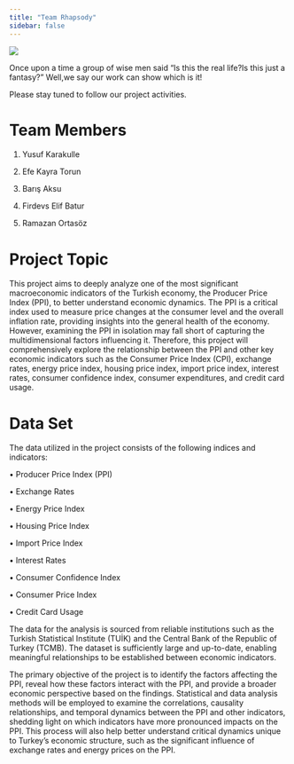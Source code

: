 ```yaml
---
title: "Team Rhapsody"
sidebar: false 
---
```

![](images\giphy.gif)

 Once upon a time a group of wise men said "Is this the real life?Is this just a fantasy?" Well,we say our work can show which is it!

Please stay tuned to follow our project activities.

# Team Members

1.  Yusuf Karakulle

2.  Efe Kayra Torun

3.  Barış Aksu

4.  Firdevs Elif Batur

5.  Ramazan Ortasöz

# Project Topic

This project aims to deeply analyze one of the most significant macroeconomic indicators of the Turkish economy, the Producer Price Index (PPI), to better understand economic dynamics. The PPI is a critical index used to measure price changes at the consumer level and the overall inflation rate, providing insights into the general health of the economy. However, examining the PPI in isolation may fall short of capturing the multidimensional factors influencing it. Therefore, this project will comprehensively explore the relationship between the PPI and other key economic indicators such as the Consumer Price Index (CPI), exchange rates, energy price index, housing price index, import price index, interest rates, consumer confidence index, consumer expenditures, and credit card usage.

# Data Set

The data utilized in the project consists of the following indices and indicators:

• Producer Price Index (PPI)

• Exchange Rates

• Energy Price Index

• Housing Price Index

• Import Price Index

• Interest Rates

• Consumer Confidence Index

• Consumer Price Index

• Credit Card Usage

The data for the analysis is sourced from reliable institutions such as the Turkish Statistical Institute (TUİK) and the Central Bank of the Republic of Turkey (TCMB). The dataset is sufficiently large and up-to-date, enabling meaningful relationships to be established between economic indicators.

The primary objective of the project is to identify the factors affecting the PPI, reveal how these factors interact with the PPI, and provide a broader economic perspective based on the findings. Statistical and data analysis methods will be employed to examine the correlations, causality relationships, and temporal dynamics between the PPI and other indicators, shedding light on which indicators have more pronounced impacts on the PPI. This process will also help better understand critical dynamics unique to Turkey's economic structure, such as the significant influence of exchange rates and energy prices on the PPI.
